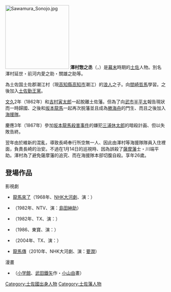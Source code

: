 [[File:Sawamura_Sonojo.jpg|200px]]
'''澤村惣之丞'''（{{jpn|j=沢村 惣之丞|hg=さわむら そうのじょう|rm=Sawamura Sōnojō}}，{{bd|1843年|（[[天保_(日本)|天保]]14年）|1868年|2月18日（[[慶應|慶應]]4年[[1月15日_(旧暦)|1月25日]]）|}}）是[[幕末|幕末]]時期的[[土佐国|土佐]]人物。別名澤村延世・前河内愛之助・關雄之助等。

為土佐国土佐郡潮江村（現[[高知縣|高知縣]][[高知市|高知市]]潮江）的[[浪人|浪人]]之子。向[[間崎哲馬|間崎哲馬]]學習。之後加入[[土佐勤王黨|土佐勤王黨]]。

[[文久|文久]]2年（1862年）和[[吉村寅太郎|吉村寅太郎]]一起脫離土佐藩。但為了向[[武市半平太|武市半平太]]報告現狀而一時歸國、之後和[[坂本龍馬|坂本龍馬]]一起再次脱藩並且成為[[勝海舟|勝海舟]]的門生、而且之後加入[[海援隊|海援隊]]。

慶應3年（1867年）參加[[近江屋事件|坂本龍馬殺害事件]]的嫌犯[[三浦休太郎|三浦休太郎]]的暗殺計画、但以失敗告終。

翌年由於維新的混亂，導致長崎奉行所空無一人、因此由澤村等海援隊隊員入住裡面，負責長崎的治安。不過在1月14日的巡視時、因為誤殺了[[薩摩藩|薩摩藩]]士・川端平助。澤村為了避免薩摩藩的追究、而在海援隊本部切腹自殺。享年26歲。

==登場作品==
;影視劇
*[[龍馬來了|龍馬來了]]（1968年、[[NHK大河劇|NHK大河劇]]、演：{{tsl|ja|北村総一朗|北村總一朗}}）
*{{tsl|ja|幕末青春グラフィティ 坂本竜馬|幕末青春塗鴉：坂本龍馬}}（1982年、NTV、演：[[島田紳助|島田紳助]]）
*{{tsl|ja|竜馬がゆく#1982年版|龍馬來了（戲劇）|龍馬來了}}（1982年、TX、演：{{tsl|ja|佐藤京一}}）
*{{tsl|ja|幕末青春グラフィティ Ronin 坂本竜馬|幕末青春塗鴉：Ronin 坂本龍馬}}（1986、東寶、演：{{tsl|ja|阿藤海}}）
*{{tsl|ja|竜馬がゆく#2004年版|龍馬來了（戲劇）|龍馬來了}}（2004年、TX、演：{{tsl|ja|内田健介}}）
*[[龍馬傳|龍馬傳]]（2010年、NHK大河劇、演：[[要潤|要潤]]）

;漫畫 
*{{tsl|ja|お〜い!竜馬|喂！龍馬}}（[[小学館|小学館]]、[[武田鐵矢|武田鐵矢]]作・[[小山由|小山由]]畫）

[[Category:土佐國出身人物|Category:土佐國出身人物]]
[[Category:土佐藩人物|Category:土佐藩人物]]